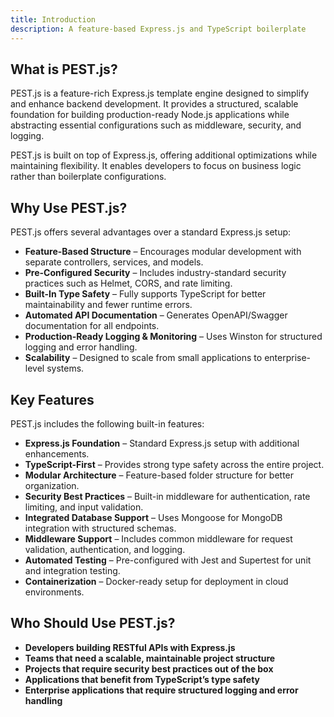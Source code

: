 ```yaml
---
title: Introduction
description: A feature-based Express.js and TypeScript boilerplate
---
```

## What is PEST.js?  

PEST.js is a feature-rich Express.js template engine designed to simplify and enhance backend development. It provides a structured, scalable foundation for building production-ready Node.js applications while abstracting essential configurations such as middleware, security, and logging.  

PEST.js is built on top of Express.js, offering additional optimizations while maintaining flexibility. It enables developers to focus on business logic rather than boilerplate configurations.  

## Why Use PEST.js?  

PEST.js offers several advantages over a standard Express.js setup:  

- **Feature-Based Structure** – Encourages modular development with separate controllers, services, and models.  
- **Pre-Configured Security** – Includes industry-standard security practices such as Helmet, CORS, and rate limiting.  
- **Built-In Type Safety** – Fully supports TypeScript for better maintainability and fewer runtime errors.  
- **Automated API Documentation** – Generates OpenAPI/Swagger documentation for all endpoints.  
- **Production-Ready Logging & Monitoring** – Uses Winston for structured logging and error handling.  
- **Scalability** – Designed to scale from small applications to enterprise-level systems.  

## Key Features  

PEST.js includes the following built-in features:  

- **Express.js Foundation** – Standard Express.js setup with additional enhancements.  
- **TypeScript-First** – Provides strong type safety across the entire project.  
- **Modular Architecture** – Feature-based folder structure for better organization.  
- **Security Best Practices** – Built-in middleware for authentication, rate limiting, and input validation.  
- **Integrated Database Support** – Uses Mongoose for MongoDB integration with structured schemas.  
- **Middleware Support** – Includes common middleware for request validation, authentication, and logging.  
- **Automated Testing** – Pre-configured with Jest and Supertest for unit and integration testing.  
- **Containerization** – Docker-ready setup for deployment in cloud environments.  

## Who Should Use PEST.js?  

- **Developers building RESTful APIs with Express.js**  
- **Teams that need a scalable, maintainable project structure**  
- **Projects that require security best practices out of the box**  
- **Applications that benefit from TypeScript’s type safety**  
- **Enterprise applications that require structured logging and error handling**  